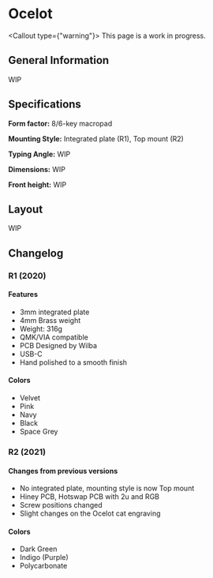 
# Ocelot

<Callout type={"warning"}>
    This page is a work in progress.
</Callout>

## General Information
WIP

## Specifications
**Form factor:** 8/6-key macropad

**Mounting Style:** Integrated plate (R1), Top mount (R2)

**Typing Angle:** WIP

**Dimensions:** WIP

**Front height:** WIP

## Layout
WIP

## Changelog
### R1 (2020)
#### Features
- 3mm integrated plate
- 4mm Brass weight
- Weight: 316g
- QMK/VIA compatible
- PCB Designed by Wilba
- USB-C
- Hand polished to a smooth finish
#### Colors
- Velvet
- Pink
- Navy
- Black
- Space Grey

### R2 (2021)
#### Changes from previous versions
- No integrated plate, mounting style is now Top mount
- Hiney PCB, Hotswap PCB with 2u and RGB
- Screw positions changed
- Slight changes on the Ocelot cat engraving

#### Colors
- Dark Green
- Indigo (Purple)
- Polycarbonate